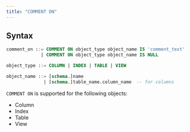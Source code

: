 ```yaml
---
title: "COMMENT ON"
---
```


## Syntax

```sql
comment_on ::= COMMENT ON object_type object_name IS 'comment_text'
             | COMMENT ON object_type object_name IS NULL

object_type ::= COLUMN | INDEX | TABLE | VIEW 

object_name ::= [schema.]name
              | [schema.]table_name.column_name  -- for columns
```

`COMMENT ON` is supported for the following objects:

- Column
- Index
- Table
- View